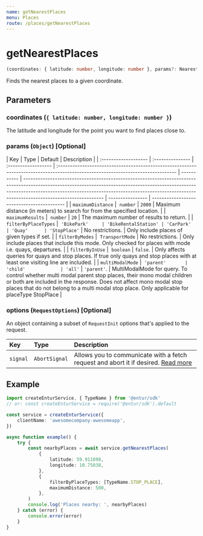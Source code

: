 ```yaml
---
name: getNearestPlaces
menu: Places
route: /places/getNearestPlaces
---
```


# getNearestPlaces

```typescript
(coordinates: { latitude: number, longitude: number }, params?: NearestPlacesParams) => Promise<Array<NearestPlace>>
```

Finds the nearest places to a given coordinate.

## Parameters

### coordinates (`{ latitude: number, longitude: number }`)

The latitude and longitude for the point you want to find places close to.

### params (`Object`) [Optional]

| Key                  | Type             | Default             | Description                                                                                                                      |
| :------------------- | :--------------- | :------------------ | :------------------------------------------------------------------------------------------------------------------------------- | ----------- | --------------------------------------------------------------------------------------------------------------------------------------------------------------------------------------------------------------------------------------------------------------------------- | ---------------- | ------------------------------------------ |
| `maximumDistance`    |  `number`        | `2000`              | Maximum distance (in meters) to search for from the specified location.                                                          |
| `maximumResults`     |  `number`        | `20`                | The maximum number of results to return.                                                                                         |
| `filterByPlaceTypes` |  `'BikePark'     | 'BikeRentalStation' | 'CarPark'                                                                                                                        | 'Quay'      | 'StopPlace'`                                                                                                                                                                                                                                                                | No restrictions. | Only include places of given types if set. |
| `filterByModes`      |  `TransportMode` | No restrictions.    | Only include places that include this mode. Only checked for places with mode i.e. quays, departures.                            |
| `filterByInUse`      |  `boolean`       | `false`.            | Only affects queries for quays and stop places. If true only quays and stop places with at least one visiting line are included. |
| `multiModalMode`     |  `'parent'       | 'child'             | 'all'`                                                                                                                           | `'parent'`. | MultiModalMode for query. To control whether multi modal parent stop places, their mono modal children or both are included in the response. Does not affect mono modal stop places that do not belong to a multi modal stop place. Only applicable for placeType StopPlace |

### options (`RequestOptions`) [Optional]

An object containing a subset of `RequestInit` options that's applied to the request.

| Key      | Type          | Description                                                                                                                                       |
| :------- | :------------ | :------------------------------------------------------------------------------------------------------------------------------------------------ |
| `signal` | `AbortSignal` | Allows you to communicate with a fetch request and abort it if desired. [Read more](https://developer.mozilla.org/en-US/docs/Web/API/AbortSignal) |

## Example

```typescript
import createEnturService, { TypeName } from '@entur/sdk'
// or: const createEnturService = require('@entur/sdk').default

const service = createEnturService({
    clientName: 'awesomecompany-awesomeapp',
})

async function example() {
    try {
        const nearbyPlaces = await service.getNearestPlaces(
            {
                latitude: 59.911898,
                longitude: 10.75038,
            },
            {
                filterByPlaceTypes: [TypeName.STOP_PLACE],
                maximumDistance: 500,
            },
        )
        console.log('Places nearby: ', nearbyPlaces)
    } catch (error) {
        console.error(error)
    }
}
```
